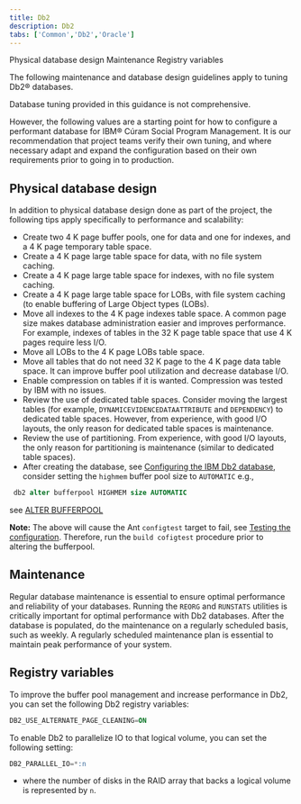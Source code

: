 ```yaml
---
title: Db2
description: Db2
tabs: ['Common','Db2','Oracle']
---
```


<AnchorLinks small>
  <AnchorLink>Physical database design</AnchorLink>
  <AnchorLink>Maintenance</AnchorLink>
  <AnchorLink>Registry variables</AnchorLink>
</AnchorLinks>

The following maintenance and database design guidelines apply to tuning Db2® databases.

<InlineNotification kind="warning">

Database tuning provided in this guidance is not comprehensive.

However, the following values are a starting point for how to configure a performant database for IBM® Cúram Social Program Management.
It is our recommendation that project teams verify their own tuning, and where necessary adapt and expand the configuration based on their own requirements prior to going in to production.

</InlineNotification>

## Physical database design

In addition to physical database design done as part of the project, the following tips apply specifically to performance and scalability:

* Create two 4 K page buffer pools, one for data and one for indexes, and a 4 K page temporary table space.
* Create a 4 K page large table space for data, with no file system caching.
* Create a 4 K page large table space for indexes, with no file system caching.
* Create a 4 K page large table space for LOBs, with file system caching (to enable buffering of Large Object types (LOBs).
* Move all indexes to the 4 K page indexes table space. A common page size makes database administration easier and improves performance. For example, indexes of tables in the 32 K page table space that use 4 K pages require less I/O.
* Move all LOBs to the 4 K page LOBs table space.
* Move all tables that do not need 32 K page to the 4 K page data table space. It can improve buffer pool utilization and decrease database I/O.
* Enable compression on tables if it is wanted. Compression was tested by IBM with no issues.
* Review the use of dedicated table spaces. Consider moving the largest tables (for example, `DYNAMICEVIDENCEDATAATTRIBUTE` and `DEPENDENCY`) to dedicated table spaces. However, from experience, with good I/O layouts, the only reason for dedicated table spaces is maintenance.
* Review the use of partitioning. From experience, with good I/O layouts, the only reason for partitioning is maintenance (similar to dedicated table spaces).
* After creating the database, see [Configuring the IBM Db2 database](https://www.ibm.com/docs/en/spm/8.0.0?topic=configuration-configuring-db2-database), consider setting the `highmem` buffer pool size to `AUTOMATIC` e.g.,

 ```sql
  db2 alter bufferpool HIGHMEM size AUTOMATIC
 ```

  see [ALTER BUFFERPOOL](https://www.ibm.com/support/producthub/db2/docs/content/SSEPGG_11.5.0/com.ibm.db2.luw.sql.ref.doc/doc/r0000885.html)

 <InlineNotification kind="warning">

  **Note:** The above will cause the Ant `configtest` target to fail, see [Testing the configuration](https://www.ibm.com/docs/en/spm/8.0.0?topic=configuration-testing). Therefore, run the `build cofigtest` procedure prior to altering the bufferpool.

 </InlineNotification>

## Maintenance

Regular database maintenance is essential to ensure optimal performance and reliability of your databases.
Running the `REORG` and `RUNSTATS` utilities is critically important for optimal performance with Db2 databases.
After the database is populated, do the maintenance on a regularly scheduled basis, such as weekly.
A regularly scheduled maintenance plan is essential to maintain peak performance of your system.

## Registry variables

To improve the buffer pool management and increase performance in Db2, you can set the following Db2 registry variables:

```sql
DB2_USE_ALTERNATE_PAGE_CLEANING=ON
```

To enable Db2 to parallelize IO to that logical volume, you can set the following setting:

```sql
DB2_PARALLEL_IO=*:n
```

* where the number of disks in the RAID array that backs a logical volume is represented by `n`.
